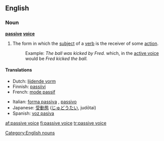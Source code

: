 ==English==

===Noun===
'''[[passive]] [[voice]]'''
# {{grammar}} The form in which the [[subject]] of a [[verb]] is the receiver of some [[action]].
#:Example: ''The ball was kicked by Fred.'' which, in the [[active voice]] would be ''Fred kicked the ball.''

====Translations====
{{top}}
*Dutch: [[lijdende vorm]] {{m}}
*Finnish: [[passiivi]]
*French: [[mode passif]] {{m}}
{{mid}}
*Italian: [[forma passiva]] {{f}}, [[passivo]] {{m}}
*Japanese: [[受動態#Japanese|受動態]] ([[じゅどうたい]], judōtai)
*Spanish: [[voz pasiva]] {{f}}
{{bottom}}

[[Category:English nouns]]

[[af:passive voice]]
[[fi:passive voice]]
[[tr:passive voice]]